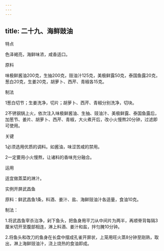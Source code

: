 ```yaml
---
---
---
```

title: 二十九、海鲜豉油
---






特点

色泽褐亮，海鲜味浓，咸香适口。

原料

味极鲜酱油200克，生抽200克，豉油汁125克，美极鲜露50克，泰国鱼露20克，葱白20克，生姜20克，胡萝卜、西芹、青椒各15克。

制法

1葱白切节；生姜洗净，切片；胡萝卜、西芹、青椒分别洗净，切块。

2不锈钢锅上火，依次注入味极鲜酱油、生抽、豉油汁、美极鲜露、泰国鱼露后，加葱节、姜片、胡萝卜、西芹、青椒，大火煮开后，改小火慢熬20分钟，过滤即可使用。



关键

1必须选用优质的调料。如酱油，味涩苦咸的禁用。

2一定要用小火慢熬，让诸料的香味充分融合。

运用

适宜做蒸菜的淋汁。

实例开屏武昌鱼

原料：鲜武昌鱼1条，料酒、姜汁、盐、海鲜豉油汁各适量，食油10克。

制法：

1.将武昌鱼宰杀治净，剁下鱼头，把鱼身用平刀从中间片为两半，再顺脊背每隔3厘米切开至腹部相连，淋上料酒、姜汁和盐，拌匀腌10分钟。

2.将鱼头和改刀的鱼身在长盘中摆成孔雀开屏状，上笼用旺火蒸8分钟至刚熟，取出，淋上海鲜豉油汁，浇上烧热的食油即成。
